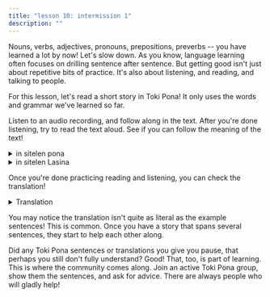 ```yaml
---
title: "lesson 10: intermission 1"
description: ""
---
```


Nouns, verbs, adjectives, pronouns, prepositions, preverbs -- you have learned a lot by now! Let's slow down. As you know, language learning often focuses on drilling sentence after sentence. But getting good isn't just about repetitive bits of practice. It's also about listening, and reading, and talking to people.

For this lesson, let's read a short story in Toki Pona! It only uses the words and grammar we've learned so far.

Listen to an audio recording, and follow along in the text. After you're done listening, try to read the text aloud. See if you can follow the meaning of the text!

<details>
<summary>in sitelen pona</summary>
<span class="sp" style="font-size: 150%">

󱥢󱤧󱤬󱤰󱤗  
󱥂󱥆󱤧󱥢󱦐󱤰󱥱󱤰󱥱󱦑  
󱥢󱦐󱤰󱥱󱤰󱥱󱦑󱤧󱤢󱥔  
󱤗󱤧󱤈󱤉󱤢󱥆  

󱤕󱤾󱥣󱤧󱤖  
󱤢󱤧󱥶󱥧󱥢  
󱥢󱤧󱥷󱥡󱤉󱤕  

󱥴󱤨󱤧󱤖  
󱥂󱥆󱤧󱥴󱦐󱥣󱤍󱤑󱥱󱦑  
󱥢󱤧󱤮󱤉󱥆  
󱥢󱤧󱤖󱥡󱤉󱥁  
󱤕󱥵󱤧󱥧󱥴󱥁  

󱥴󱤧󱥷󱤶  
󱤶󱥆󱤧󱥶  
󱥷󱥆󱤧󱥣  
󱥆󱤧󱤕󱥣󱥧󱥁  

󱥁󱤧󱤍󱥩󱥢󱦐󱤰󱥱󱤰󱥱󱦑  
󱥢󱤧󱥷󱥔󱤉󱥴  
󱥢󱤧󱥌󱤉󱥑󱥣󱥩󱥆  

󱥴󱤧󱤶󱤉󱥑  
󱥁󱤧󱥔󱥩󱥆

</span>
</details>

<details>
<summary>in sitelen Lasina</summary>

soweli li lon ma kasi.  
nimi ona li soweli Mumu.  
soweli Mumu li lape pona.  
kasi li awen e lape ona.  

kalama nasa suli li kama.  
lape li weka tan soweli.  
soweli li wile sona e kalama.

waso lili li kama.  
nimi ona li waso Siju.  
soweli li lukin e ona.  
soweli li kama sona e ni:  
kalama wawa li tan waso ni.

waso li wile moku.  
moku ona li weka.  
wile ona li suli.  
ona li kalama suli tan ni.

ni li ike tawa soweli Mumu.  
soweli li wile pona e waso.  
soweli li pana e pipi suli tawa ona.

waso li moku e pipi.  
ni li pona tawa ona.


</details>

Once you're done practicing reading and listening, you can check the translation!

<details>
<summary>Translation</summary>

There was a deer in the forest.  
Her name was Mumu.  
Mumu was fast asleep.  
Trees protected her sleep.  

There came a strange loud noise.  
The deer woke up.  
She wanted to find out more about the noise.

There came a little sparrow.  
His name was Siju.  
The deer looked at the sparrow.  
She learned this:  
the noise came from this bird.

The sparrow was hungry.  
His food was gone.  
He was desperate.  
And so he cried out.

This saddened Mumu.  
The deer wanted to help the sparrow.  
She fed him a large caterpillar.

The sparrow ate the bug.  
This satisfied his hunger.

</details>

You may notice the translation isn't quite as literal as the example sentences! This is common. Once you have a story that spans several sentences, they start to help each other along.

Did any Toki Pona sentences or translations you give you pause, that perhaps you still don't fully understand? Good! That, too, is part of learning. This is where the community comes along. Join an active Toki Pona group, show them the sentences, and ask for advice. There are always people who will gladly help!
